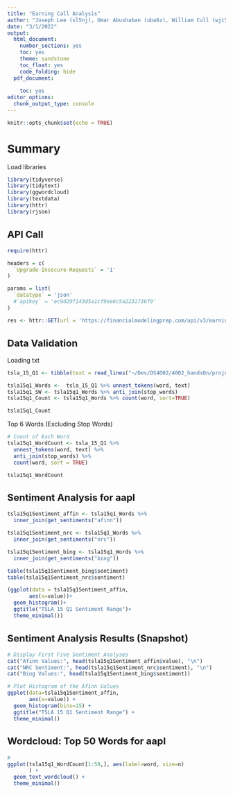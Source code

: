 ```yaml
---
title: "Earning Call Analysis"
author: "Joseph Lee (sl5nj), Umar Abushaban (uba6z), William Cull (wjc5rt)"
date: "3/1/2022"
output:
  html_document:
    number_sections: yes
    toc: yes
    theme: sandstone
    toc_float: yes
    code_folding: hide
  pdf_document:
    
    toc: yes
editor_options: 
  chunk_output_type: console
---
```


<style>
h1.title {
  font-size: 30px;
}
h1 {
  font-size: 26px;
}
h2 {
  font-size: 22px;
}
h3 { 
  font-size: 18px;
}

</style>

```r
knitr::opts_chunk$set(echo = TRUE)
```

# Summary

Load libraries 
```r
library(tidyverse)
library(tidytext)
library(ggwordcloud)
library(textdata)
library(httr)
library(rjson)
```

## API Call
```r
require(httr)

headers = c(
  `Upgrade-Insecure-Requests` = '1'
)

params = list(
  `datatype` = 'json'
  #`apikey` = 'ec9d29f143d5a1cf9ee6c5a2232736f9'
)

res <- httr::GET(url = 'https://financialmodelingprep.com/api/v3/earning_call_transcript/AAPL?quarter=1&year=2015&apikey=ec9d29f143d5a1cf9ee6c5a2232736f9', httr::add_headers(.headers=headers), query = params)
```

## Data Validation 

Loading txt
```r
tsla_15_Q1 <- tibble(text = read_lines("~/Dev/DS4002/4002_handsOn/project2/EarningCalls/2015/TSLA-15Q1.txt"))

tsla15q1_Words <-  tsla_15_Q1 %>% unnest_tokens(word, text)
tsla15q1_SW <- tsla15q1_Words %>% anti_join(stop_words)
tsla15q1_Count <- tsla15q1_Words %>% count(word, sort=TRUE)

tsla15q1_Count
```

Top 6 Words (Excluding Stop Words)
```r
# Count of Each Word
tsla15q1_WordCount <- tsla_15_Q1 %>%
  unnest_tokens(word, text) %>%
  anti_join(stop_words) %>% 
  count(word, sort = TRUE)

tsla15q1_WordCount
```

## Sentiment Analysis for aapl
```r
tsla15q1Sentiment_affin <- tsla15q1_Words %>%
  inner_join(get_sentiments("afinn"))

tsla15q1Sentiment_nrc <- tsla15q1_Words %>%
  inner_join(get_sentiments("nrc"))

tsla15q1Sentiment_bing <- tsla15q1_Words %>%
  inner_join(get_sentiments("bing"))

table(tsla15q1Sentiment_bing$sentiment)
table(tsla15q1Sentiment_nrc$sentiment)

```

```r
(ggplot(data = tsla15q1Sentiment_affin, 
       aes(x=value))+
  geom_histogram()+
  ggtitle("TSLA 15 Q1 Sentiment Range")+
  theme_minimal())
```

## Sentiment Analysis Results (Snapshot)
```r
# Display First Five Sentiment Analyses
cat("Afinn Values:", head(tsla15q1Sentiment_affin$value), "\n")
cat("NRC Sentiment:", head(tsla15q1Sentiment_nrc$sentiment), "\n")
cat("Bing Values:", head(tsla15q1Sentiment_bing$sentiment))
```

```r
# Plot Histogram of the Afinn Values
ggplot(data=tsla15q1Sentiment_affin, 
       aes(x=value)) +
  geom_histogram(bins=15) +
  ggtitle("TSLA 15 Q1 Sentiment Range") +
  theme_minimal()
```

## Wordcloud: Top 50 Words for aapl
```r
# 
ggplot(tsla15q1_WordCount[1:50,], aes(label=word, size=n)
       ) +
  geom_text_wordcloud() +
  theme_minimal()
```


